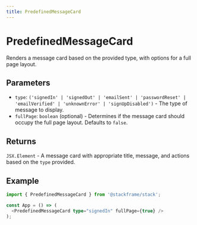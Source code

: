 ```yaml
---
title: PredefinedMessageCard
---
```


# PredefinedMessageCard

Renders a message card based on the provided type, with options for a full page layout.

## Parameters

- `type`: `('signedIn' | 'signedOut' | 'emailSent' | 'passwordReset' | 'emailVerified' | 'unknownError' | 'signUpDisabled')` - The type of message to display.
- `fullPage`: `boolean` (optional) - Determines if the message card should occupy the full page layout. Defaults to `false`.

## Returns

`JSX.Element` - A message card with appropriate title, message, and actions based on the `type` provided.

## Example

```typescript
import { PredefinedMessageCard } from '@stackframe/stack';

const App = () => (
  <PredefinedMessageCard type="signedIn" fullPage={true} />
);
```